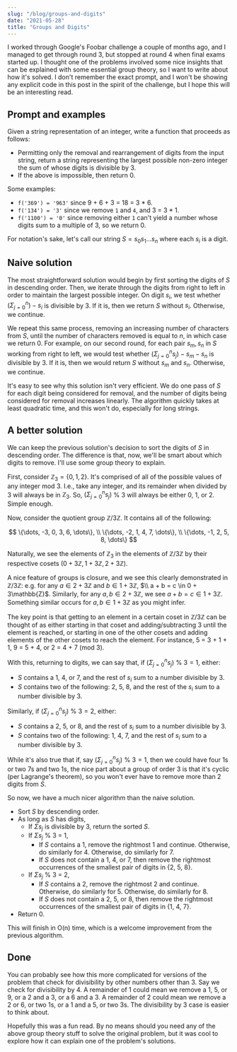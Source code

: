 ```yaml
---
slug: "/blog/groups-and-digits"
date: "2021-05-28"
title: "Groups and Digits"
---
```


I worked through Google's Foobar challenge a couple of months ago, and I
managed to get through round 3, but stopped at round 4 when final exams started up.
I thought one of the problems involved some nice insights that can be explained with
some essential group theory, so I want to write about how it's solved. I don't remember the exact prompt,
and I won't be showing any explicit code in this post in the spirit of the challenge, but I hope
this will be an interesting read.

## Prompt and examples

Given a string representation of an integer, write a function that proceeds as follows:

- Permitting only the removal and rearrangement of digits from the input string,
  return a string representing the largest possible non-zero integer
  the sum of whose digits is divisible by 3.
- If the above is impossible, then return 0.

Some examples:

- `f('369') = '963'` since 9 + 6 + 3 = 18 = 3 \* 6.
- `f('134') = '3'` since we remove `1` and `4`, and 3 = 3 \* 1.
- `f('1100') = '0'` since removing either `1` can't yield a number whose digits sum to a multiple of 3, so we return 0.

For notation's sake, let's call our string $S = s_0s_1\dots s_n$ where each $s_i$ is a digit.

## Naive solution

The most straightforward solution would begin by first sorting the digits of $S$ in descending order.
Then, we iterate through the digits from right to left in order to maintain the largest possible integer.
On digit $s_i$, we test whether $(\Sigma_{j=0}^n) - s_i$ is divisible by 3. If it is, then
we return $S$ without $s_i$. Otherwise, we continue.

We repeat this same process, removing an increasing number of characters from $S$, until the number
of characters removed is equal to $n$, in which case we return 0. For example,
on our second round, for each pair $s_m, s_n$ in $S$ working from
right to left, we would test whether $(\Sigma_{j=0}^n s_j) - s_m - s_n$ is divisible by 3. If it is,
then we would return $S$ without $s_m$ and $s_n$. Otherwise, we continue.

It's easy to see why this solution isn't very efficient. We do one pass of $S$ for each digit
being considered for removal, and the number of digits being considered for removal increases linearly.
The algorithm quickly takes at least quadratic time, and this won't do, especially for long strings.

## A better solution

We can keep the previous solution's decision to sort the digits of $S$ in descending order.
The difference is that, now, we'll be smart about which digits to remove. I'll use some group theory
to explain.

First, consider $\mathbb{Z}_3 = \{0, 1, 2\}$. It's comprised of all of the possible values of
any integer mod 3. I.e., take any integer, and its remainder when divided by 3 will always be in $\mathbb{Z}_3$.
So, $(\Sigma_{j=0}^n s_j)$ % $3$ will always be either 0, 1, or 2. Simple enough.

Now, consider the quotient group $\mathbb{Z}/3\mathbb{Z}$. It contains all of the following:

$$
  \{\dots, -3, 0, 3, 6, \dots\}, \\
  \{\dots, -2, 1, 4, 7, \dots\}, \\
  \{\dots, -1, 2, 5, 8, \dots\}
$$

Naturally, we see the elements of $\mathbb{Z}_3$ in the elements of $\mathbb{Z}/3\mathbb{Z}$ by their respective
cosets ($0 + 3\mathbb{Z}, 1 + 3\mathbb{Z}, 2 + 3\mathbb{Z}$).

A nice feature of groups is closure, and we see this clearly demonstrated in $\mathbb{Z}/3\mathbb{Z}$:
e.g. for any $a \in 2 + 3\mathbb{Z}$ and $b \in 1 + 3\mathbb{Z}$,
$\\ a + b = c \in 0 + 3\mathbb{Z}$. Similarly, for any $a, b \in 2 + 3\mathbb{Z}$,
we see $a + b = c \in 1 + 3 \mathbb{Z}$. Something similar occurs for $a, b \in 1 + 3 \mathbb{Z}$
as you might infer.

The key point is that getting to an element in a certain coset in $\mathbb{Z}/3\mathbb{Z}$
can be thought of as either starting in that coset and adding/subtracting 3 until the element is reached,
or starting in one of the other cosets and adding elements of the other cosets to reach the element.
For instance, 5 = 3 + 1 + 1, 9 = 5 + 4, or 2 = 4 + 7 (mod 3).

With this, returning to digits, we can say that, if $(\Sigma_{j=0}^n s_j)$ % $3 = 1$, either:

- $S$ contains a 1, 4, or 7, and the rest of $s_i$ sum to a number divisible by 3.
- $S$ contains two of the following: 2, 5, 8, and the rest of the $s_i$ sum to a number divisible by 3.

Similarly, if $(\Sigma_{j=0}^n s_j)$ % $3 = 2$, either:

- $S$ contains a 2, 5, or 8, and the rest of $s_i$ sum to a number divisible by 3.
- $S$ contains two of the following: 1, 4, 7, and the rest of $s_i$ sum to a number divisible by 3.

While it's also true that if, say $(\Sigma_{j=0}^n s_j)$ % $3 = 1$, then we could have four 1s or two 7s and two 1s,
the nice part about a group of order 3 is that it's cyclic (per Lagrange's theorem), so you won't ever have
to remove more than 2 digits from $S$.

So now, we have a much nicer algorithm than the naive solution.

- Sort $S$ by descending order.
- As long as $S$ has digits,
  - If $\Sigma s_j$ is divisible by 3, return the sorted $S$.
  - If $\Sigma s_j$ % 3 = 1,
    - If $S$ contains a 1, remove the rightmost 1 and continue. Otherwise, do similarly for 4. Otherwise, do similarly for 7.
    - If $S$ does not contain a 1, 4, or 7, then remove the rightmost occurrences of the smallest pair of digits in {2, 5, 8}.
  - If $\Sigma s_j$ % 3 = 2,
    - If $S$ contains a 2, remove the rightmost 2 and continue. Otherwise, do similarly for 5. Otherwise, do similarly for 8.
    - If $S$ does not contain a 2, 5, or 8, then remove the rightmost occurrences of the smallest pair of digits in {1, 4, 7}.
- Return 0.

This will finish in O(n) time, which is a welcome improvement from the previous algorithm.

## Done

You can probably see how this more complicated for versions of the problem that check
for divisibility by other numbers other than 3. Say we check for divisibility by 4. A remainder of 1
could mean we remove a 1, 5, or 9, or a 2 and a 3, or a 6 and a 3. A remainder of 2 could mean we remove
a 2 or 6, or two 1s, or a 1 and a 5, or two 3s. The divisibility by 3 case is easier to think about.

Hopefully this was a fun read. By no means should you need any of the above group theory stuff
to solve the original problem, but it was cool to explore how it can explain one of the problem's solutions.
